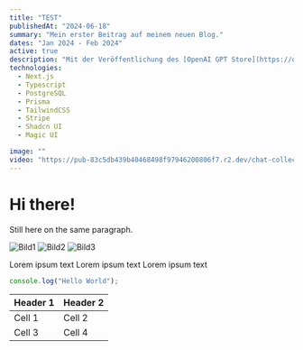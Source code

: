```yaml
---
title: "TEST"
publishedAt: "2024-06-18"
summary: "Mein erster Beitrag auf meinem neuen Blog."
dates: "Jan 2024 - Feb 2024"
active: true
description: "Mit der Veröffentlichung des [OpenAI GPT Store](https://openai.com/blog/introducing-the-gpt-store) habe ich beschlossen, ein SaaS zu entwickeln, das es Nutzern ermöglicht, E-Mail-Adressen von ihren GPT-Nutzern zu sammeln. Das ist eine großartige Möglichkeit, eine Zielgruppe aufzubauen und die Nutzung der GPT-API zu monetarisieren."
technologies:
  - Next.js
  - Typescript
  - PostgreSQL
  - Prisma
  - TailwindCSS
  - Stripe
  - Shadcn UI
  - Magic UI

image: ""
video: "https://pub-83c5db439b40468498f97946200806f7.r2.dev/chat-collect.mp4"
---
```


# Hi there!

Still here on the same paragraph.

<!--carousel1-->

![Bild1](/me.png)
![Bild2](/me.png)
![Bild3](/me.png)

Lorem ipsum text
Lorem ipsum text
Lorem ipsum text

```jsx
console.log("Hello World");
```

| Header 1 | Header 2 |
| -------- | -------- |
| Cell 1   | Cell 2   |
| Cell 3   | Cell 4   |
